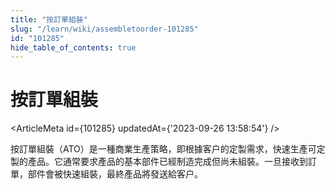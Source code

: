 ```yaml
---
title: "按訂單組裝"
slug: "/learn/wiki/assembletoorder-101285"
id: "101285"
hide_table_of_contents: true
---
```



# 按訂單組裝

<ArticleMeta id={101285} updatedAt={'2023-09-26 13:58:54'} />
<div className='border-solid border-b border-t-0 my-4 border-[var(--ifm-color-gray-300)]' />

按訂單組裝（ATO）是一種商業生產策略，即根據客户的定製需求，快速生產可定製的產品。它通常要求產品的基本部件已經制造完成但尚未組裝。一旦接收到訂單，部件會被快速組裝，最終產品將發送給客户。
